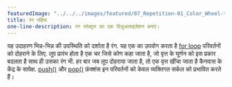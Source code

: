---
featuredImage: "../../../images/featured/07_Repetition-01_Color_Wheel-thumbnail.png"
title: रंग पहिया
one-line-description: रंग स्पेक्ट्रम का एक विज़ुअलाइज़ेशन बनाएं।
---

यह उदाहरण भिन्न-भिन्न की उपस्थिति को दर्शाता है
रंग. यह एक का उपयोग करता है
<a href='https://p5js.org/reference/#/p5/for' target='_blank'>for loop</a>
परिवर्तनों को दोहराने के लिए. लूप प्रारंभ होता है
एक चर जिसे कोण कहा जाता है, जो वृत्त के घूर्णन को इस प्रकार बदलता है
साथ ही उसका रंग भी. हर बार जब लूप दोहराया जाता है, तो एक वृत्त खींचा जाता है
कैनवास के केंद्र के सापेक्ष.
<a href='https://p5js.org/reference/#/p5/push' target='_blank'>push()</a>
और <a href='https://p5js.org/reference/#/p5/pop' target='_blank'>pop()</a>
फ़ंक्शंस इन परिवर्तनों को केवल व्यक्तिगत सर्कल को प्रभावित करते हैं।